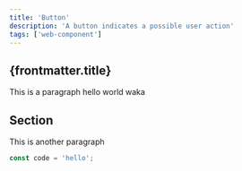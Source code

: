 ```yaml
---
title: 'Button'
description: 'A button indicates a possible user action'
tags: ['web-component']
---
```


## {frontmatter.title}

This is a paragraph hello world waka

## Section

This is another paragraph

```javascript
const code = 'hello';
```
